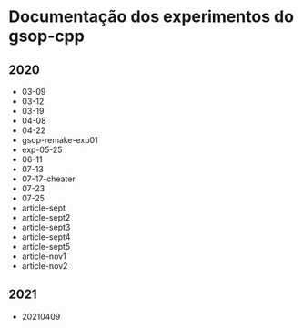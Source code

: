 
# Documentação dos experimentos do gsop-cpp

## 2020

- <Link href="/2020/03-09">03-09</Link>

- <Link href="/2020/03-12">03-12</Link>

- <Link href="/2020/03-19">03-19</Link>

- <Link href="/2020/04-08">04-08</Link>

- <Link href="/2020/04-22">04-22</Link>

- <Link href="/2020/gsop-remake-exp01">gsop-remake-exp01</Link>

- <Link href="/2020/exp-05-25">exp-05-25</Link>

- <Link href="/2020/06-11">06-11</Link>

- <Link href="/2020/07-13">07-13</Link>

- <Link href="/2020/07-17-cheater">07-17-cheater</Link>

- <Link href="/2020/07-23">07-23</Link>

- <Link href="/2020/07-25">07-25</Link>

- <Link href="/2020/article-sept">article-sept</Link>

- <Link href="/2020/article-sept2">article-sept2</Link>

- <Link href="/2020/article-sept3">article-sept3</Link>

- <Link href="/2020/article-sept4">article-sept4</Link>

- <Link href="/2020/article-sept5">article-sept5</Link>

- <Link href="/2020/article-nov1">article-nov1</Link>

- <Link href="/2020/article-nov2">article-nov2</Link>

## 2021

- <Link href="/2021/20210409">20210409</Link>

